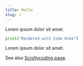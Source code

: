 ```yaml
---
title: Hello
slug: /
---
```


Lorem ipsum dolor sit amet.

```python hello.py mark=1[22:30]
print("Rendered with Code Hike")
```

Lorem ipsum dolor sit amet.

See also [Scrollycoding page](/scrollycoding).

